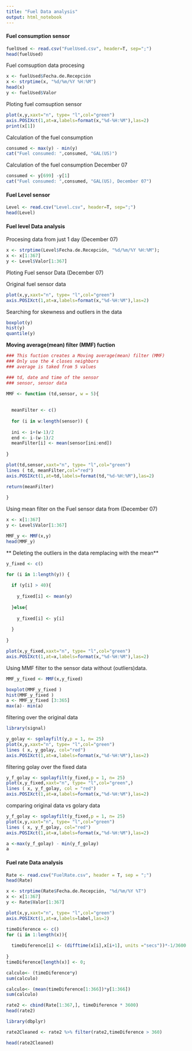 ```yaml
---
title: "Fuel Data analysis"
output: html_notebook
---
```


#### Fuel consumption sensor
```r
fuelUsed <- read.csv("FuelUsed.csv", header=T, sep=";")
head(fuelUsed)
```
Fuel comsuption data procesing

```r
x <- fuelUsed$Fecha.de.Recepción
x <- strptime(x, "%d/%m/%Y %H:%M")
head(x)
y <- fuelUsed$Valor

```

Ploting fuel comsuption sensor

```r
plot(x,y,xaxt="n", type= "l",col="green")
axis.POSIXct(1,at=x,labels=format(x,"%d-%H:%M"),las=2)
print(x[1])
```



Calculation of the fuel consumption 

```r

consumed <- max(y) - min(y)
cat("Fuel consumed: ",consumed, "GAL(US)")

```

Calculation of the fuel consumption December 07
```r

consumed <- y[699] -y[1]
cat("Fuel consumed: ",consumed, "GAL(US), December 07")

```
#### Fuel Level sensor


```r
Level <- read.csv("Level.csv", header=T, sep=";")
head(Level)
```

#### Fuel level Data analysis


Procesing data from just 1 day (December 07)

```r

x <- strptime(Level$Fecha.de.Recepción, "%d/%m/%Y %H:%M");
x <- x[1:367]
y <- Level$Valor[1:367]

```

Ploting Fuel sensor Data (December 07)

Original fuel sensor data

```r
plot(x,y,xaxt="n", type= "l",col="green")
axis.POSIXct(1,at=x,labels=format(x,"%d-%H:%M"),las=2)
```

Searching for skewness and outliers in the data

```r
boxplot(y)
hist(y)
quantile(y)
```

**Moving average(mean) filter (MMF) fuction**

```r

### This fuction creates a Moving average(mean) filter (MMF)
### Only use the 4 closes neighbors
### average is taked from 5 values

### td, date and time of the sensor
### sensor, sensor data

MMF <- function (td,sensor, w = 5){
  
  
  meanFilter <- c()
  
  for (i in w:length(sensor)) {
  
  ini <- i+(w-1)/2
  end <- i-(w-1)/2
  meanFilter[i] <- mean(sensor[ini:end])
  
}

plot(td,sensor,xaxt="n", type= "l",col="green")
lines ( td, meanFilter,col="red")
axis.POSIXct(1,at=td,labels=format(td,"%d-%H:%M"),las=2)

return(meanFilter)  
  
}
```


Using mean filter on the Fuel sensor data from (December 07)

```r

x <- x[1:367]
y <- Level$Valor[1:367]

MMF_y <- MMF(x,y)
head(MMF_y)
```


** Deleting the outliers in the data remplacing with the mean**

```r
y_fixed <- c()

for (i in 1:length(y)) {
  
  if (y[i] > 40){
    
    y_fixed[i] <- mean(y)
    
  }else{
    
    y_fixed[i] <- y[i]
    
  }
  
}

plot(x,y_fixed,xaxt="n", type= "l",col="green")
axis.POSIXct(1,at=x,labels=format(x,"%d-%H:%M"),las=2)

```

Using MMF filter to the sensor data without (outliers)data.

```r
MMF_y_fixed <- MMF(x,y_fixed)

boxplot(MMF_y_fixed )
hist(MMF_y_fixed )
a <- MMF_y_fixed [3:365]
max(a)- min(a)

```


filtering over the original data

```r
library(signal)

y_golay <- sgolayfilt(y,p = 1, n= 25)
plot(x,y,xaxt="n", type= "l",col="green")
lines ( x, y_golay, col="red")
axis.POSIXct(1,at=x,labels=format(x,"%d-%H:%M"),las=2)

```

filtering golay over the fixed data

```r

y_f_golay <- sgolayfilt(y_fixed,p = 1, n= 25)
plot(x,y_fixed,xaxt="n", type= "l",col="green",)
lines ( x, y_f_golay, col = "red")
axis.POSIXct(1,at=x,labels=format(x,"%d-%H:%M"),las=2)


```

comparing original data vs golary data

```r

y_f_golay <- sgolayfilt(y_fixed,p = 1, n= 25)
plot(x,y,xaxt="n", type= "l",col="green")
lines ( x, y_f_golay, col="red")
axis.POSIXct(1,at=x,labels=format(x,"%d-%H:%M"),las=2)

a <-max(y_f_golay) - min(y_f_golay)
a
```

#### Fuel rate Data analysis


```r

Rate <- read.csv("FuelRate.csv", header = T, sep = ";")
head(Rate)
```
```r

x <- strptime(Rate$Fecha.de.Recepción, "%d/%m/%Y %T")
x <- x[1:367]
y <- Rate$Valor[1:367]

```

```r

plot(x,y,xaxt="n", type= "l",col="green")
axis.POSIXct(1,at=x,labels=label,las=2)
```



```r
timeDiference <- c()
for (i in 1:length(x)){
  
  timeDiference[i] <- (difftime(x[i],x[i+1], units ="secs"))*-1/3600
  
}
timeDiference[length(x)] <- 0;
```


```r

calculo<- (timeDiference*y)
sum(calculo)
```

```r
calculo<- (mean(timeDiference[1:366])*y[1:366])
sum(calculo)
```
```r


rate2 <- cbind(Rate[1:367,], timeDiference * 3600)
head(rate2)

```

```r
library(dbplyr)

rate2Cleaned <- rate2 %>% filter(rate2,timeDiference > 360)

head(rate2Cleaned)
```

